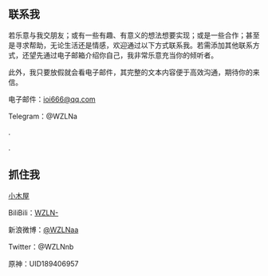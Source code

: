 ## 联系我

若乐意与我交朋友；或有一些有趣、有意义的想法想要实现；或是一些合作；甚至是寻求帮助，无论生活还是情感，欢迎通过以下方式联系我。若需添加其他联系方式，还望先通过电子邮箱介绍你自己，我非常乐意充当你的倾听者。

此外，我只要放假就会看电子邮件，其完整的文本内容便于高效沟通，期待你的来信。



电子邮件：ioi666@qq.com

Telegram：@WZLNa

.
 
.
 
## 抓住我

[小木屋](https://xn--bsr.xyz)

BiliBili：[WZLN-](https://space.bilibili.com/520963749)

新浪微博：[@WZLNaa](https://weibo.com/wzlnaa)

Twitter：@WZLNnb

原神：UID189406957
